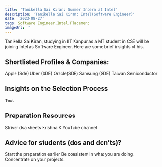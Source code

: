 ```yaml
---
title: 'Tanikella Sai Kiran: Summer Intern at Intel'
description: 'Tanikella Sai Kiran: Intel(Software Engineer)'
date: '2023-08-27'
tags: Software Engineer,Intel,Placement
imageUrl: ''
---
```


Tanikella Sai Kiran, studying in IIT Kanpur as a MT student in CSE will be joining Intel as Software Engineer. Here are some brief insights of his.

## Shortlisted Profiles & Companies:
Apple (Sde)
Uber (SDE)
Oracle(SDE)
Samsung (SDE)
Taiwan Semiconductor

## Insights on the Selection Process
Test

##  Preparation Resources
Striver dsa sheets
Krishna X YouTube channel


## Advice for students (dos and don’ts)? 
Start the preparation earlier
Be consistent in what you are doing.
Concentrate on your projects.

